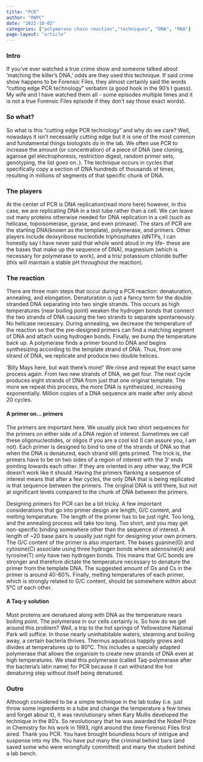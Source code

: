 ```yaml
---
title: "PCR"
author: "RNPC"
date: "2022-10-02"
categories: ["polymerase chain reaction","techniques", "DNA", "RNA"]
page-layout: "article"
---
```


### Intro

If you’ve ever watched a true crime show and someone talked about ‘matching the
killer’s DNA,’ odds are they used this technique. If said crime show happens to
be Forensic Files, they almost certainly said the words “cutting edge PCR
technology” verbatim (a good hook in the 90’s I guess). My wife and I have
watched them all - some episodes multiple times and it is not a true Forensic
Files episode if they don’t say those exact words). 

### So what?

So what is this “cutting edge PCR technology” and why do we care? Well, nowadays
it isn’t necessarily cutting edge but it is one of the most common and
fundamental things biologists do in the lab. We often use PCR to increase the
amount (or concentration) of a piece of DNA (see cloning, agarose gel
electrophoresis, restriction digest, random primer sets, genotyping, the list
goes on..). The technique occurs in cycles that specifically copy a section of
DNA hundreds of thousands of times, resulting in millions of segments of that
specific chunk of DNA. 

### The players

At the center of PCR is DNA replication(read more here) however, in this case,
we are replicating DNA in a test tube rather than a cell. We can leave out many
proteins otherwise needed for DNA replication in a cell (such as helicase,
topoisomerase, gyrase, and even primase). The stars of PCR are the starting
DNA(known as the template), polymerase, and primers. Other players include
deoxyribose nucleotide triphosphates (dNTPs, I can honestly say I have never
said that whole word aloud in my life- these are the bases that make up the
sequence of DNA), magnesium (which is necessary for polymerase to work), and a
tris/ potassium chloride buffer (this will maintain a stable pH throughout the
reaction). 

### The reaction

There are three main steps that occur during a PCR reaction: denaturation,
annealing, and elongation. Denaturation is just a fancy term for the double
stranded DNA separating into two single strands. This occurs as high
temperatures (near boiling point) weaken the hydrogen bonds that connect the two
strands of DNA causing the two strands to separate spontaneously. No helicase
necessary. During annealing, we decrease the temperature of the reaction so that
the pre-designed primers can find a matching segment of DNA and attach using
hydrogen bonds. Finally, we bump the temperature back up. A polymerase finds a
primer bound to DNA and begins synthesizing according to the template strand of
DNA. Thus, from one strand of DNA, we replicate and produce two double helices. 

‘Billy Mays here, but wait there’s more!’ We rinse and repeat the exact same
process again. From two new strands of DNA, we get four. The next cycle produces
eight strands of DNA from just that one original template. The more we repeat
this process, the more DNA is synthesized, increasing exponentially. Million
copies of a DNA sequence are made after only about 20 cycles. 

#### A primer on… primers

The primers are important here. We usually pick two short sequences for the
primers on either side of a DNA region of interest. Sometimes we call these
oligonucleotides, or oligos if you are a cool kid (I can assure you, I am not).
Each primer is designed to bind to one of the strands of DNA so that when the
DNA is denatured, each strand still gets primed. The trick is, the primers have
to be on two sides of a region of interest with the 3’ ends pointing towards
each other. If they are oriented in any other way, the PCR doesn’t work like it
should. Having the primers flanking a sequence of interest means that after a
few cycles, the only DNA that is being replicated is that sequence between the
primers. The original DNA is still there, but not at significant levels compared
to the chunk of DNA between the primers.
  
Designing primers for PCR can be a bit tricky. A few important considerations
that go into primer design are length, G/C content, and melting temperature. The
length of the primer has to be just right. Too long, and the annealing process
will take too long. Too short, and you may get non-specific binding somewhere
other than the sequence of interest. A length of ~20 base pairs is usually just
right for designing your own primers. The G/C content of the primer is also
important. The bases guanine(G) and cytosine(C) associate using three hydrogen
bonds where adenosine(A) and tyrosine(T) only have two hydrogen bonds. This
means that G/C bonds are stronger and therefore dictate the temperature
necessary to denature the primer from the template DNA. The suggested amount of
Gs and Cs in the primer is around 40-60%. Finally, melting temperatures of each
primer, which is strongly related to G/C content, should be somewhere within
about 5°C of each other.

#### A Taq-y solution

Most proteins are denatured along with DNA as the temperature nears boiling
point. The polymerase in our cells certainly is. So how do we get around this
problem? Well, a trip to the hot springs of Yellowstone National Park will
suffice. In those nearly uninhabitable waters, steaming and boiling away, a
certain bacteria thrives. Thermus aquaticus happily grows and divides at
temperatures up to 80°C. This includes a specially adapted polymerase that
allows the organism to create new strands of DNA even at high temperatures. We
steal this polymerase (called Taq-polymerase after the bacteria’s latin name)
for PCR because it can withstand the hot denaturing step without itself being
denatured. 

### Outro

Although considered to be a simple technique in the lab today (i.e. just throw
some ingredients in a tube and change the temperature a few times and forget
about it), it was revolutionary when Kary Mullis developed the technique in the
80’s. So revolutionary that he was awarded the Nobel Prize in Chemistry for his
work in 1993, right around the time Forensic Files first aired. Thank you PCR.
You have brought boundless hours of intrigue and suspense into my life. You have
put many the criminal behind bars (and saved some who were wrongfully committed)
and many the student behind a lab bench. 
